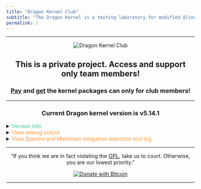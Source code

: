 ```yaml
---
title: "Dragon Kernel Club"
subtitle: "The Dragon Kernel is a testing laboratory for modified @linux-next kernel"
permalink: /
---
```


---

<picture>
 <center>
    <source srcset="images/dragon.jpg" type="image/jpg">
    <img src="images/dragon.jpg" alt="Dragon Kernel Club">
 </center>
</picture>


<center>

## This is a private project. Access and support only team members!

### [Pay](https://www.gnu.org/licenses/old-licenses/gpl-2.0-faq.html#DoesTheGPLAllowMoney) and [get](https://www.gnu.org/licenses/old-licenses/gpl-2.0-faq.html#InternalDistribution) the kernel packages can only for club members!


---

### Current Dragon kernel version is v5.14.1

</center>


<details>
  <summary>
    <font style="color:#37C79C;">Version info</font>
  </summary>
<p>


 **Dragon Kernel semantic versioning and give your version numbers meaning:**

```
major.minor[.maintenance-build]  (Example: 5.14.1-dragon)

major.minor is linux-next kernel version,  maintenance build is Dragon kernel version.
```

</p>
</details>


<details>
  <summary>
    <font style="color:#FF9633;">View dmesg output</font>
  </summary>
<p>

- [<font style="color:#1D32FC;">Dell Precision M6600 (Sandy Bridge)</font>](dmesg.html)


</p>
</details>


<details>
  <summary>
    <font style="color:#FF9633;">View Spectre and Meltdown mitigation detection tool log</font>
  </summary>
<p>

- [<font style="color:#1D32FC;">Linux 5.14.1-dragon-sandybridge</font>](checker.html)

</p>
</details>


---

<center>
“If you think we are in fact violating the [GPL](https://www.gnu.org/licenses/old-licenses/gpl-2.0-faq.html), take us to court. Otherwise, you are our lowest priority."

[![Donate with Bitcoin](https://en.cryptobadges.io/badge/micro/1KvWrbLhuzk8DSb2Yq2948bMj3uQvVTQCW)](https://en.cryptobadges.io/donate/1KvWrbLhuzk8DSb2Yq2948bMj3uQvVTQCW)
</center>


---
